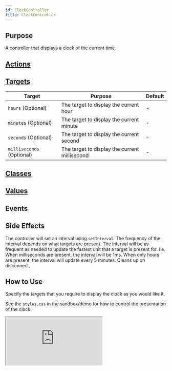 ```yaml
---
id: ClockController
title: ClockController
---
```




## Purpose

A controller that displays a clock of the current time.


## [Actions](https://stimulus.hotwire.dev/reference/actions)
<NoActions/>


## [Targets](https://stimulus.hotwire.dev/reference/targets)

| Target                    | Purpose                                       | Default |
|---------------------------|-----------------------------------------------|---------|
| `hours` (Optional)        | The target to display the current hour        | -       |
| `minutes` (Optional)      | The target to display the current minute      | -       |
| `seconds` (Optional)      | The target to display the current second      | -       |
| `milliseconds` (Optional) | The target to display the current millisecond | -       |


## [Classes](https://stimulus.hotwire.dev/reference/classes)
<NoClasses/>


## [Values](https://stimulus.hotwire.dev/reference/values)
<NoValues/>

## Events
<NoEvents/>

## Side Effects

The controller will set an interval using `setInterval`.
The frequency of the interval depends on what targets are present. The interval will be as frequent as needed to update the fastest unit that a target is present for. i.e. When milliseconds are present, the interval will be 1ms. When only hours are present, the interval will update every 5 minutes.
Cleans up on disconnect.

## How to Use

Specify the targets that you require to display the clock as you would like it.

See the `styles.css` in the sandbox/demo for how to control the presentation of the clock.

<iframe
  src="https:///stimulus-library.netlify.app/controllers/clock_controller.html"
  style={{width: "100%", height: "500px", border: "0", borderRadius: "4px", overflow: "hidden"}}
  sandbox="allow-forms allow-modals allow-popups allow-presentation allow-same-origin allow-scripts"
/>


